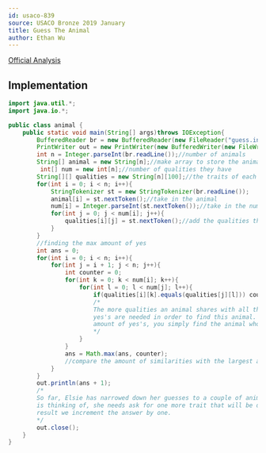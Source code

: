 ```yaml
---
id: usaco-839
source: USACO Bronze 2019 January
title: Guess The Animal
author: Ethan Wu
---
```


[Official Analysis](http://www.usaco.org/current/data/sol_guess_bronze_jan19.html)

## Implementation
<LanguageSection>

<JavaSection>


```java
import java.util.*;
import java.io.*;

public class animal {
    public static void main(String[] args)throws IOException{
        BufferedReader br = new BufferedReader(new FileReader("guess.in"));
        PrintWriter out = new PrintWriter(new BufferedWriter(new FileWriter("guess.out")));
        int n = Integer.parseInt(br.readLine());//number of animals
        String[] animal = new String[n];//make array to store the animals, ie : cow, bird etc
         int[] num = new int[n];//number of qualities they have
        String[][] qualities = new String[n][100];//the traits of each animal will me stored in here
        for(int i = 0; i < n; i++){
            StringTokenizer st = new StringTokenizer(br.readLine());
            animal[i] = st.nextToken();//take in the animal
            num[i] = Integer.parseInt(st.nextToken());//take in the number of qualities that animal has
            for(int j = 0; j < num[i]; j++){
                qualities[i][j] = st.nextToken();//add the qualities that the animal has to the 2d array
            }
        }
        //finding the max amount of yes
        int ans = 0;
        for(int i = 0; i < n; i++){
            for(int j = i + 1; j < n; j++){
                int counter = 0;
                for(int k = 0; k < num[i]; k++){
                    for(int l = 0; l < num[j]; l++){
                        if(qualities[i][k].equals(qualities[j][l])) counter++; //increment when a similarity is found
                        /*
                        The more qualities an animal shares with all the other animals, the more
                        yes's are needed in order to find this animal. Since you trying to find the max
                        amount of yes's, you simply find the animal who shares the most amount of similarities
                        */
                    }
                }
                ans = Math.max(ans, counter);
                //compare the amount of similarities with the largest amount of similarities found so far
            }
        }
        out.println(ans + 1);
        /*
        So far, Elsie has narrowed down her guesses to a couple of animals. In order to find the specific animal Bessie
        is thinking of, she needs ask for one more trait that will be distinctive to the specific animal. So as a 
        result we increment the answer by one. 
        */
        out.close();
    }
}
```

</JavaSection>

</LanguageSection>
  

